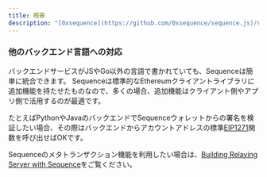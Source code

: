 ```yaml
---
title: 概要
description: "[0xsequence](https://github.com/0xsequence/sequence.js)パッケージは、JavascriptやTypescriptのブラウザ／クライアント・Node.jsバックエンドの両方でシームレスに動作します。Goバックエンドの場合はgo-sequence SDKが同様の機能を提供し、Sequenceのインフラはすべてgo-sequenceで構築されています。"
---
```


### 他のバックエンド言語への対応
バックエンドサービスがJSやGo以外の言語で書かれていても、Sequenceは簡単に統合できます。
Sequenceは標準的なEthereumクライアントライブラリに追加機能を持たせたものなので、多くの場合、追加機能はクライアント側やアプリ側で活用するのが最適です。

たとえばPythonやJavaのバックエンドでSequenceウォレットからの署名を検証したい場合、その際はバックエンドからアカウントアドレスの標準[EIP1271](https://eips.ethereum.org/EIPS/eip-1271)関数を呼び出せばOKです。

Sequenceのメタトランザクション機能を利用したい場合は、[Building Relaying Server with Sequence](/guides/building-relaying-server)をご覧ください。